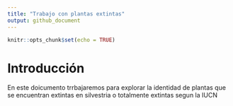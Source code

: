 ```yaml
---
title: "Trabajo con plantas extintas"
output: github_document
---
```


```r
knitr::opts_chunk$set(echo = TRUE)
```

# Introducción

En este doicumento trrbajaremos para explorar la identidad de plantas que se encuentran extintas en silvestria o totalmente extintas segun la IUCN